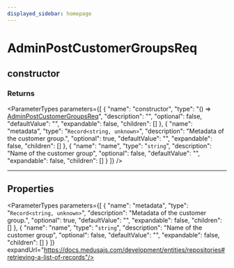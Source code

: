 ```yaml
---
displayed_sidebar: homepage
---
```



# AdminPostCustomerGroupsReq

## constructor

### Returns

<ParameterTypes parameters={[
  {
    "name": "constructor",
    "type": "() => [AdminPostCustomerGroupsReq](medusa.AdminPostCustomerGroupsReq.mdx)",
    "description": "",
    "optional": false,
    "defaultValue": "",
    "expandable": false,
    "children": []
  },
  {
    "name": "metadata",
    "type": "`Record<string, unknown>`",
    "description": "Metadata of the customer group.",
    "optional": true,
    "defaultValue": "",
    "expandable": false,
    "children": []
  },
  {
    "name": "name",
    "type": "`string`",
    "description": "Name of the customer group",
    "optional": false,
    "defaultValue": "",
    "expandable": false,
    "children": []
  }
]} />

___

## Properties

<ParameterTypes parameters={[
  {
    "name": "metadata",
    "type": "`Record<string, unknown>`",
    "description": "Metadata of the customer group.",
    "optional": true,
    "defaultValue": "",
    "expandable": false,
    "children": []
  },
  {
    "name": "name",
    "type": "`string`",
    "description": "Name of the customer group",
    "optional": false,
    "defaultValue": "",
    "expandable": false,
    "children": []
  }
]} expandUrl="https://docs.medusajs.com/development/entities/repositories#retrieving-a-list-of-records"/>
